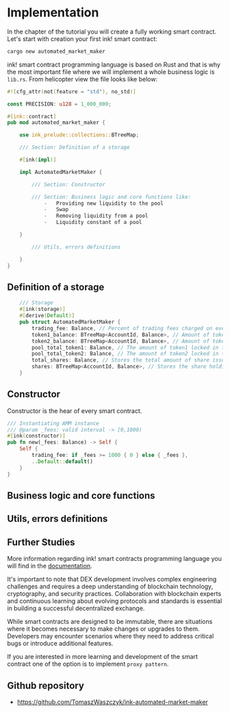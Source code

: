# Implementation

In the chapter of the tutorial you will create a fully working smart contract. Let's start with creation your first ink! smart contract:

```bash
cargo new automated_market_maker
```

ink! smart contract programming language is based on Rust and that is why the most important file
where we will implement a whole business logic is `lib.rs`. From helicopter view the file looks like below:

```rust
#![cfg_attr(not(feature = "std"), no_std)]

const PRECISION: u128 = 1_000_000;

#[ink::contract]
pub mod automated_market_maker {

    use ink_prelude::collections::BTreeMap;

    /// Section: Definition of a storage

    #[ink(impl)]

    impl AutomatedMarketMaker {

        /// Section: Constructor

        /// Section: Business logic and core functions like:
            -   Providing new liquidity to the pool
            -   Swap
            -   Removing liquidity from a pool
            -   Liquidity constant of a pool

    }

        /// Utils, errors definitions

    }
}
```

## Definition of a storage

```rust
    /// Storage
    #[ink(storage)]
    #[derive(Default)]
    pub struct AutomatedMarketMaker {
        trading_fee: Balance, // Percent of trading fees charged on every trade
        token1_balance: BTreeMap<AccountId, Balance>, // Amount of token1 balance of each user
        token2_balance: BTreeMap<AccountId, Balance>, // Amount of token2 balance of each user
        pool_total_token1: Balance, // The amount of token1 locked in the pool
        pool_total_token2: Balance, // The amount of token2 locked in the pool
        total_shares: Balance, // Stores the total amount of share issued for the pool
        shares: BTreeMap<AccountId, Balance>, // Stores the share holding of each user
    }
```

## Constructor

Constructor is the hear of every smart contract.

```rust
/// Instantiating AMM instance
/// @param _fees: valid interval -> [0,1000)
#[ink(constructor)]
pub fn new(_fees: Balance) -> Self {
    Self {
        trading_fee: if _fees >= 1000 { 0 } else { _fees },
        ..Default::default()
    }
}
```

## Business logic and core functions

## Utils, errors definitions

## Further Studies

More information regarding ink! smart contracts programming language you will find in the [documentation](https://use.ink).

It's important to note that DEX development involves complex engineering challenges and requires a deep understanding of blockchain technology, cryptography, and security practices.
Collaboration with blockchain experts and continuous learning about evolving protocols and standards is essential in building a successful decentralized exchange.

While smart contracts are designed to be immutable, there are situations where it becomes necessary to make changes or upgrades to them. Developers may encounter scenarios where they need to address critical bugs or introduce additional features.

If you are interested in more learning and development of the smart contract one of the option is to implement `proxy pattern`.


## Github repository

- https://github.com/TomaszWaszczyk/ink-automated-market-maker
